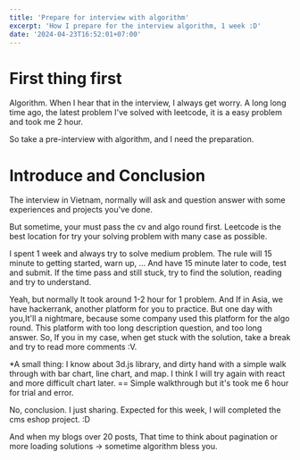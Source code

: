 ```yaml
---
title: 'Prepare for interview with algorithm'
excerpt: 'How I prepare for the interview algorithm, 1 week :D'
date: '2024-04-23T16:52:01+07:00'
---
```


# First thing first

Algorithm. When I hear that in the interview, I always get worry. A long long time ago, the latest problem I've solved with leetcode, it is a easy problem and took me 2 hour.

So take a pre-interview with algorithm, and I need the preparation.

# Introduce and Conclusion

The interview in Vietnam, normally will ask and question answer with some experiences and projects you've done.

But sometime, your must pass the cv and algo round first. Leetcode is the best location for try your solving problem with many case as possible.

I spent 1 week and always try to solve medium problem. The rule will 15 minute to getting started, warn up, ... And have 15 minute later to code, test and submit. If the time pass and still stuck, try to find the solution, reading and try to understand.

Yeah, but normally It took around 1-2 hour for 1 problem. And If in Asia, we have hackerrank, another platform for you to practice. But one day with you,It'll a nightmare, because some company used this platform for the algo round. This platform with too long description question, and too long answer. So, If you in my case, when get stuck with the solution, take a break and try to read more comments :V.

\*A small thing: I know about 3d.js library, and dirty hand with a simple walk through with bar chart, line chart, and map. I think I will try again with react and more difficult chart later. == Simple walkthrough but it's took me 6 hour for trial and error.

No, conclusion. I just sharing. Expected for this week, I will completed the cms eshop project. :D

And when my blogs over 20 posts, That time to think about pagination or more loading solutions -> sometime algorithm bless you.
